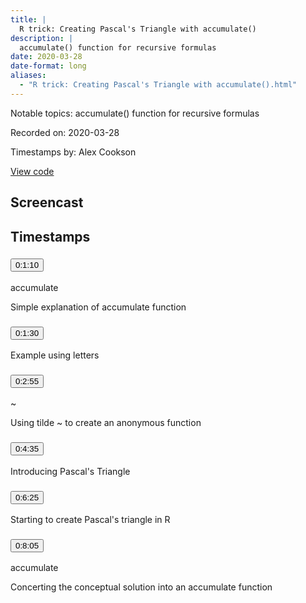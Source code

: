 ```yaml
---
title: |
  R trick: Creating Pascal's Triangle with accumulate()
description: |
  accumulate() function for recursive formulas
date: 2020-03-28
date-format: long
aliases:
  - "R trick: Creating Pascal's Triangle with accumulate().html"
---
```


Notable topics: accumulate() function for recursive formulas

Recorded on: 2020-03-28

Timestamps by: Alex Cookson

[View code](https://github.com/dgrtwo/data-screencasts/blob/master/pascals-triangle.Rmd)

## Screencast

<div id="yt-player" data-video-id="rUK9Wz9B2n0"></div>

## Timestamps

```{=html}
<div id="topics">
  <div class="topic">
    <h3 id="ts-70">
      <button class="btn btn-link btn-timestamp" onClick="playerSkipToTimestamp(70, this)">0:1:10</button>
    </h3>
    <div class="topic_badges"><div><span class="badge-functions badge bg-info">accumulate</span></div><div></div></div>
    <div class="topic_description">
      <p>Simple explanation of accumulate function</p>

    </div>
  </div>
  <div class="topic">
    <h3 id="ts-90">
      <button class="btn btn-link btn-timestamp" onClick="playerSkipToTimestamp(90, this)">0:1:30</button>
    </h3>
    <div class="topic_badges"><div></div><div></div></div>
    <div class="topic_description">
      <p>Example using letters</p>

    </div>
  </div>
  <div class="topic">
    <h3 id="ts-175">
      <button class="btn btn-link btn-timestamp" onClick="playerSkipToTimestamp(175, this)">0:2:55</button>
    </h3>
    <div class="topic_badges"><div><span class="badge-functions badge bg-info">~</span></div><div></div></div>
    <div class="topic_description">
      <p>Using tilde ~ to create an anonymous function</p>

    </div>
  </div>
  <div class="topic">
    <h3 id="ts-275">
      <button class="btn btn-link btn-timestamp" onClick="playerSkipToTimestamp(275, this)">0:4:35</button>
    </h3>
    <div class="topic_badges"><div></div><div></div></div>
    <div class="topic_description">
      <p>Introducing Pascal's Triangle</p>

    </div>
  </div>
  <div class="topic">
    <h3 id="ts-385">
      <button class="btn btn-link btn-timestamp" onClick="playerSkipToTimestamp(385, this)">0:6:25</button>
    </h3>
    <div class="topic_badges"><div></div><div></div></div>
    <div class="topic_description">
      <p>Starting to create Pascal's triangle in R</p>

    </div>
  </div>
  <div class="topic">
    <h3 id="ts-485">
      <button class="btn btn-link btn-timestamp" onClick="playerSkipToTimestamp(485, this)">0:8:05</button>
    </h3>
    <div class="topic_badges"><div><span class="badge-functions badge bg-info">accumulate</span></div><div></div></div>
    <div class="topic_description">
      <p>Concerting the conceptual solution into an accumulate function</p>

    </div>
  </div>
</div>
```
     
<script>
// 2. This code loads the IFrame Player API code asynchronously.
var tag = document.createElement("script");

tag.src = "https://www.youtube.com/iframe_api";
var firstScriptTag = document.getElementsByTagName("script")[0];
firstScriptTag.parentNode.insertBefore(tag, firstScriptTag);

// 3. This function creates an <iframe> (and YouTube player)
//    after the API code downloads.
var videoId = document.getElementById("yt-player").dataset.videoId;
var player;
function onYouTubeIframeAPIReady() {
  player = new YT.Player("yt-player", {
    height: "486",
    width: "864",
    videoId: videoId,
    playerVars: {
      "playsinline": 1
    },
    events: {
      onStateChange: function(event) {
        if (event.data == YT.PlayerState.PLAYING) {
          followTimestamps()
        }
      }
    }
  });
}

function playerSkipToTimestamp(seconds, tsElement) {
  player.seekTo(seconds, true)
  tsElement.scrollIntoView()
  document.getElementById("screencast").scrollIntoView()
}

const timestamps = Array.from(document.querySelectorAll('.topic h3[id^="ts-"]'))
  .map(el => el.id.replace('ts-', ''))

function followTimestamps() {
  if (player.getPlayerState() !== 1) {
    return
  }
  const currentTime = `${Math.floor(player.getCurrentTime())}`
  if (timestamps.includes(currentTime)) {
    const el = document.getElementById(`ts-${currentTime}`)
    if (el) {
      el.scrollIntoView()
      document.getElementById("screencast").scrollIntoView()
    }
  }
  setTimeout(followTimestamps, 1000)
}
</script>

